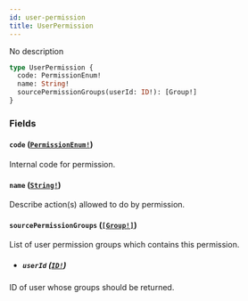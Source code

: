 ```yaml
---
id: user-permission
title: UserPermission
---
```


No description

```graphql
type UserPermission {
  code: PermissionEnum!
  name: String!
  sourcePermissionGroups(userId: ID!): [Group!]
}
```

### Fields

#### `code` ([`PermissionEnum!`](/api-reference/enums/permission-enum.mdx))

Internal code for permission.

#### `name` ([`String!`](/api-reference/scalars/string.mdx))

Describe action(s) allowed to do by permission.

#### `sourcePermissionGroups` ([`[Group!]`](/api-reference/objects/group.mdx))

List of user permission groups which contains this permission.

- ##### `userId` ([`ID!`](/api-reference/scalars/id.mdx))

ID of user whose groups should be returned.
